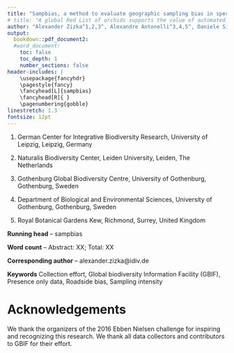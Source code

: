 ```yaml
---
title: "Sampbias, a method to evaluate geographic sampling bias in species distribution data"
# title: "A global Red List of orchids supports the value of automated conservation assessment"
author: "Alexander Zizka^1,2,3^, Alexandre Antonelli^3,4,5^, Daniele Silvestro^3,4^"
output: 
  bookdown::pdf_document2:
  #word_document:
    toc: false
    toc_depth: 1
    number_sections: false
header-includes: |
    \usepackage{fancyhdr}
    \pagestyle{fancy}
    \fancyhead[L]{sampbias}
    \fancyhead[R]{ }
    \pagenumbering{gobble}
linestretch: 1.3
fontsize: 12pt
---
```


<!-- Letter to conservation letters: 3000 words in length (excluding references, table and figure legends, and online Supporting Information), 40 references, 6 figures -->

<!-- Contributed paper to Conservation Biology, 3000-6000 words -->

<!-- Affiliations -->
1. German Center for Integrative Biodiversity Research, University of Leipzig, Leipzig, Germany

2. Naturalis Biodiversity Center, Leiden University, Leiden, The Netherlands

3. Gothenburg Global Biodiversity Centre, University of Gothenburg, Gothenburg, Sweden

4. Department of Biological and Environmental Sciences, University of Gothenburg, Gothenburg, Sweden

5. Royal Botanical Gardens Kew, Richmond, Surrey, United Kingdom


**Running head** -- sampbias

**Word count** -- Abstract: XX; Total: XX

<!-- **Article type** -- Letter, 146 words in the abstract, 5400 words in the manuscript, 42 References, 2 tables, 4 Figures -->

**Corresponding author** -- alexander.zizka@idiv.de

<!-- **Authors email addresses** -- tiffany.knight@idiv.de, PVitt@chicagobotanic.org -->


**Keywords** Collection effort, Global biodiversity Information Facility (GBIF), Presence only data, Roadside bias, Sampling intensity

# Acknowledgements
We thank the organizers of the 2016 Ebben Nielsen challenge for inspiring and recognizing this research. We thank all data collectors and contributors to GBIF for their effort.
